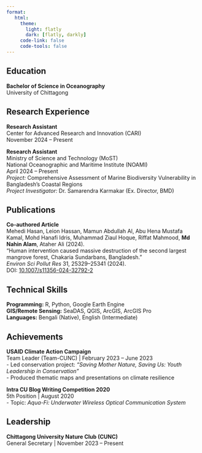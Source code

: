 ```yaml
---
format: 
   html:
     theme:
       light: flatly
       dark: [flatly, darkly]
     code-link: false
     code-tools: false
---
```


## Education

**Bachelor of Science in Oceanography**\
University of Chittagong

## Research Experience

**Research Assistant**\
Center for Advanced Research and Innovation (CARI)\
November 2024 – Present

**Research Assistant**\
Ministry of Science and Technology (MoST)\
National Oceanographic and Maritime Institute (NOAMI)\
April 2024 – Present\
*Project:* Comprehensive Assessment of Marine Biodiversity Vulnerability in Bangladesh's Coastal Regions\
*Project Investigator:* Dr. Samarendra Karmakar (Ex. Director, BMD)

## Publications

**Co-authored Article**\
Mehedi Hasan, Leion Hassan, Mamun Abdullah Al, Abu Hena Mustafa Kamal, Mohd Hanafi Idris, Muhammad Ziaul Hoque, Riffat Mahmood, **Md Nahin Alam**, Ataher Ali (2024).\
"Human intervention caused massive destruction of the second largest mangrove forest, Chakaria Sundarbans, Bangladesh."\
*Environ Sci Pollut Res* 31, 25329–25341 (2024).\
DOI: [10.1007/s11356-024-32792-2](https://link.springer.com/article/10.1007/s11356-024-32792-2)

## Technical Skills

**Programming:** R, Python, Google Earth Engine\
**GIS/Remote Sensing:** SeaDAS, QGIS, ArcGIS, ArcGIS Pro\
**Languages:** Bengali (Native), English (Intermediate)

## Achievements

**USAID Climate Action Campaign**\
Team Leader (Team-CUNC) \| February 2023 – June 2023\
- Led conservation project: *"Saving Mother Nature, Saving Us: Youth Leadership in Conservation"*\
- Produced thematic maps and presentations on climate resilience

**Intra CU Blog Writing Competition 2020**\
5th Position \| August 2020\
- Topic: *Aqua-Fi: Underwater Wireless Optical Communication System*

## Leadership

**Chittagong University Nature Club (CUNC)**\
General Secretary \| November 2023 – Present
